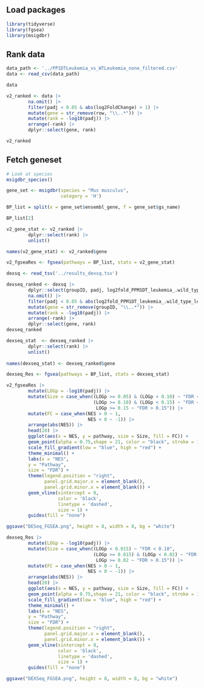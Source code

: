 ## Load packages

```r
library(tidyverse)
library(fgsea)
library(msigdbr)
```

## Rank data

```r
data_path <- '../PP1DTLeukemia_vs_WTLeukemia_none_filtered.csv'
data <- read_csv(data_path)

data

v2_ranked <- data |>
        na.omit() |> 
        filter(padj < 0.05 & abs(log2FoldChange) > 1) |>  
        mutate(gene = str_remove(row, "\\..*")) |>
        mutate(rank = -log10(padj)) |> 
        arrange(-rank) |> 
        dplyr::select(gene, rank)

v2_ranked
```

## Fetch geneset

```r
# Look at species
msigdbr_species() 

gene_set <- msigdbr(species = "Mus musculus",
                    category = 'H')

BP_list = split(x = gene_set$ensembl_gene, f = gene_set$gs_name)

BP_list[2]
```

```r
v2_gene_stat <- v2_ranked |> 
        dplyr::select(rank) |> 
        unlist()

names(v2_gene_stat) <- v2_ranked$gene
```

```r
v2_fgseaRes <- fgsea(pathways = BP_list, stats = v2_gene_stat)
```

```r
dexsq <- read_tsv('../results_dexsq.tsv')
```

```r
dexseq_ranked <- dexsq |>
        dplyr::select(groupID, padj, log2fold_PPM1DT_leukemia_.wild_type_leukemia) |> 
        na.omit() |> 
        filter(padj < 0.05 & abs(log2fold_PPM1DT_leukemia_.wild_type_leukemia) > 1) |>  
        mutate(gene = str_remove(groupID, "\\..*")) |>
        mutate(rank = -log10(padj)) |> 
        arrange(-rank) |> 
        dplyr::select(gene, rank)
dexseq_ranked
```

```r
dexseq_stat  <- dexseq_ranked |> 
        dplyr::select(rank) |> 
        unlist()
        
names(dexseq_stat) <- dexseq_ranked$gene
```

```r
dexseq_Res <- fgsea(pathways = BP_list, stats = dexseq_stat)
```

```r
v2_fgseaRes |>
        mutate(LOGp = -log10(padj)) |>
        mutate(Size = case_when((LOGp >= 0.05) & (LOGp < 0.10) ~ "FDR < 0.10",
                                (LOGp >= 0.10) & (LOGp < 0.15) ~ "FDR < 0.15",
                                 LOGp >= 0.15 ~ "FDR > 0.15")) |>
        mutate(FC = case_when(NES > 0 ~ 1,
                              NES < 0 ~ -1)) |>
        arrange(abs(NES)) |> 
        head(20) |> 
        ggplot(aes(x = NES, y = pathway, size = Size, fill = FC)) +
        geom_point(alpha = 0.75,shape = 21, color = "black", stroke = 1) +
        scale_fill_gradient(low = "blue", high = "red") +
        theme_minimal() +
        labs(x = "NES",
        y = "Pathway",
        size = "FDR") +
        theme(legend.position = "right", 
              panel.grid.major.x = element_blank(),
              panel.grid.minor.x = element_blank()) +
        geom_vline(xintercept = 0, 
                   color = 'black', 
                   linetype = 'dashed',
                   size = 1) + 
        guides(fill = "none")

ggsave("DESeq_FGSEA.png", height = 8, width = 8, bg = "white")
```

```r
dexseq_Res |>
        mutate(LOGp = -log10(padj)) |>
        mutate(Size = case_when((LOGp < 0.015) ~ "FDR < 0.10",
                                (LOGp >= 0.015) & (LOGp < 0.02) ~ "FDR < 0.15",
                                 LOGp >= 0.02 ~ "FDR > 0.15")) |>
        mutate(FC = case_when(NES > 0 ~ 1,
                              NES < 0 ~ -1)) |> 
        arrange(abs(NES)) |> 
        head(20) |> 
        ggplot(aes(x = NES, y = pathway, size = Size, fill = FC)) +
        geom_point(alpha = 0.75,shape = 21, color = "black", stroke = 1) +
        scale_fill_gradient(low = "blue", high = "red") +
        theme_minimal() +
        labs(x = "NES",
        y = "Pathway",
        size = "FDR") +
        theme(legend.position = "right", 
              panel.grid.major.x = element_blank(),
              panel.grid.minor.x = element_blank()) +
        geom_vline(xintercept = 0, 
                   color = 'black', 
                   linetype = 'dashed',
                   size = 1) + 
        guides(fill = "none")

ggsave("DEXSeq_FGSEA.png", height = 8, width = 8, bg = "white")
```
